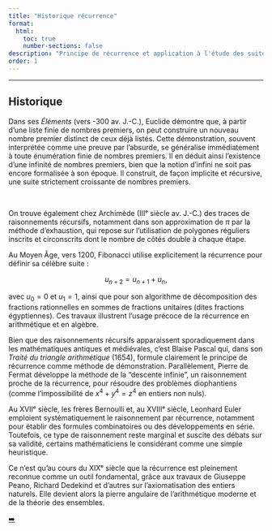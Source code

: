 ```yaml
---
title: "Historique récurrence"
format:
  html:
    toc: true
    number-sections: false
description: "Principe de récurrence et application à l'étude des suites"
order: 1
---
```




------------

## Historique
::: {.bloc .rem}

Dans ses *Éléments* (vers -300 av. J.-C.), Euclide démontre que, à partir d'une liste finie de nombres premiers, on peut construire un nouveau nombre premier distinct de ceux déjà listés. Cette démonstration, souvent interprétée comme une preuve par l'absurde, se généralise immédiatement à toute énumération finie de nombres premiers. Il en déduit ainsi l'existence d'une infinité de nombres premiers, bien que la notion d'infini ne soit pas encore formalisée à son époque. Il construit, de façon implicite et récursive, une suite strictement croissante de nombres premiers.

<br>

On trouve également chez Archimède (IIIᵉ siècle av. J.-C.) des traces de raisonnements récursifs, notamment dans son approximation de $\pi$ par la méthode d'exhaustion, qui repose sur l'utilisation de polygones réguliers inscrits et circonscrits dont le nombre de côtés double à chaque étape.
:::

::: {.bloc .rem}
Au Moyen Âge, vers 1200, Fibonacci utilise explicitement la récurrence pour définir sa célèbre suite :

$$
u_{n+2} = u_{n+1} + u_n,
$$

avec $u_0 = 0$ et $u_1 = 1$, ainsi que pour son algorithme de décomposition des fractions rationnelles en sommes de fractions unitaires (dites fractions égyptiennes). Ces travaux illustrent l'usage précoce de la récurrence en arithmétique et en algèbre.
:::


::: {.bloc .rem}

Bien que des raisonnements récursifs apparaissent sporadiquement dans les mathématiques antiques et médiévales, c'est Blaise Pascal qui, dans son *Traité du triangle arithmétique* (1654), formule clairement le principe de récurrence comme méthode de démonstration. Parallèlement, Pierre de Fermat développe la méthode de la "descente infinie", un raisonnement proche de la récurrence, pour résoudre des problèmes diophantiens (comme l'impossibilité de $x^4 + y^4 = z^4$ en entiers non nuls).

Au XVIIᵉ siècle, les frères Bernoulli et, au XVIIIᵉ siècle, Leonhard Euler emploient systématiquement le raisonnement par récurrence, notamment pour établir des formules combinatoires ou des développements en série. Toutefois, ce type de raisonnement reste marginal et suscite des débats sur sa validité, certains mathématiciens le considérant comme une simple heuristique.
:::

::: {.bloc .rem}

Ce n'est qu'au cours du XIXᵉ siècle que la récurrence est pleinement reconnue comme un outil fondamental, grâce aux travaux de Giuseppe Peano, Richard Dedekind et d'autres sur l'axiomatisation des entiers naturels. Elle devient alors la pierre angulaire de l'arithmétique moderne et de la théorie des ensembles.
:::




<div class="nav-pages">
  <a class="next" href="principe.html">➡️</a>
</div>
